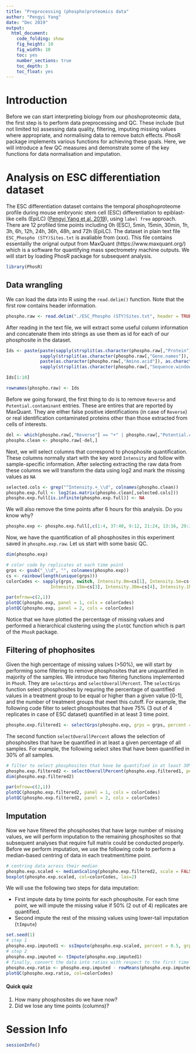 ```yaml
---
title: "Preprocessing (phospho)proteomics data"
author: "Pengyi Yang"
date: "Dec 2019"
output:
  html_document:
    code_folding: show
    fig_height: 10
    fig_width: 10
    toc: yes
    number_sections: true
    toc_depth: 3
    toc_float: yes
---
```


# Introduction

Before we can start interpreting biology from our phoshoproteomic data, the first step is to perform data preprocessing and QC. These include (but not limited to) assessing data quality, filtering, imputing missing values where appropriate, and normalising data to remove batch effects. PhosR package implements various functions for achieving these goals. Here, we will introduce a few QC measures and demonstrate some of the key functions for data normalisation and imputation.

# Analysis on ESC differentiation dataset

The ESC differentiation dataset contains the temporal phosphoproteome profile during mouse embryonic stem cell (ESC) differentiation to epiblast-like cells (EpiLC) ([Pengyi Yang et al. 2019](https://doi.org/10.1016/j.cels.2019.03.012)), using `label free` approach. There are 12 profiled time points including 0h (ESC), 5min, 15min, 30min, 1h, 3h, 6h, 12h, 24h, 36h, 48h, and 72h (EpiLC). The dataset in plain text file `ESC_Phospho (STY)Sites.txt` is avaliable from (xxx). This file contains essentailly the orignal output from MaxQuant (https://www.maxquant.org/) which is a software for quantifying mass spectrometry machine outputs. We will start by loading PhosR package for subsequent analysis.

```r
library(PhosR)
```

## Data wrangling 

We can load the data into R using the `read.delim()` function. Note that the first row contains header information.

```r
phospho.raw <- read.delim("./ESC_Phospho (STY)Sites.txt", header = TRUE)
```

After reading in the text file, we will extract some useful column information and concatenate them into strings as use them as id for each of our phosphosite in the dataset.

```r
Ids <- paste(paste(sapply(strsplit(as.character(phospho.raw[,"Protein"]), ";"), function(x){x[1]}),
             sapply(strsplit(as.character(phospho.raw[,"Gene.names"]), ";"), function(x){x[1]}),
             paste(as.character(phospho.raw[,"Amino.acid"]), as.character(phospho.raw[,"Position"]), sep=""),
             sapply(strsplit(as.character(phospho.raw[,"Sequence.window"]), ";"), function(x){x[1]}), sep="~"))

Ids[1:10]

rownames(phospho.raw) <- Ids
```

Before we going forward, the first thing to do is to remove `Reverse` and `Potential.contaminant` entries. These are entires that are reported by MaxQuant. They are either false positive identifications (in case of `Reverse`) or real identification contaminated proteins other than those extracted from cells of interests. 

```r
del <- which(phospho.raw[,"Reverse"] == "+" | phospho.raw[,"Potential.contaminant"] == "+")
phospho.clean <- phospho.raw[-del,]
```

Next, we will select columns that correspond to phosphosite quantification. These columns normally start with the key word `Intensity` and follow with sample-specific information. After selecting extracting the raw data from these columns we will transform the data using log2 and mark the missing values as `NA`

```r
selected.cols <- grep("^Intensity.+_\\d", colnames(phospho.clean))
phospho.exp.full <- log2(as.matrix(phospho.clean[,selected.cols]))
phospho.exp.full[is.infinite(phospho.exp.full)] <- NA
```

We will also remove the time points after 6 hours for this analysis. Do you know why?

```r
phospho.exp <- phospho.exp.full[,c(1:4, 37:40, 9:12, 21:24, 13:16, 29:32, 41:44)]
```

Now, we have the quantification of all phosphosites in this experiment saved in `phospho.exp.raw`. Let us start with some basic QC.

```r
dim(phospho.exp)

# color code by replicates at each time point
grps <- gsub("_\\d", "", colnames(phospho.exp))
cs <- rainbow(length(unique(grps)))
colorCodes <- sapply(grps, switch, Intensity.0m=cs[1], Intensity.5m=cs[2],
                 Intensity.15m=cs[3], Intensity.30m=cs[4], Intensity.1h=cs[5], Intensity.3h=cs[6], Intensity.6h=cs[7])

par(mfrow=c(2,1))
plotQC(phospho.exp, panel = 1, cols = colorCodes)
plotQC(phospho.exp, panel = 2, cols = colorCodes)
```


Notice that we have plotted the percentage of missing values and performed a hierarchical clustering using the `plotQC` function which is part of the `PhosR` package. 


## Filtering of phophosites

Given the high percentage of missing values (>50%), we will start by performing some filtering to remove phosphosites that are unquantified in majority of the samples. We introduce two filtering functions implemented in `PhosR`. They are `selectGrps` and `selectOverallPercent`. The `selectGrps` function select phosphosites by requring the percentage of quantified values in a treatment group to be equal or higher than a given value [0-1], and the number of treatment groups that meet this cutoff. For example, the following code filter to select phosphosites that have 75% (3 out of 4 replicates in case of ESC dataset) quantified in at least 3 time point.

```r
phospho.exp.filtered1 <- selectGrps(phospho.exp, grps = grps, percent = 0.75, n = 3)
```

The second function `selectOverallPercent` allows the selection of phosphosites that have be quantified in at least a given percentage of all samples. For example, the following select sites that have been quantified in 30% of all samples.

```r
# filter to select phosphosites that have be quantified in at least 30% of all samples
phospho.exp.filtered2 <- selectOverallPercent(phospho.exp.filtered1, percent = 0.3)
dim(phospho.exp.filtered2)

par(mfrow=c(2,1))
plotQC(phospho.exp.filtered2, panel = 1, cols = colorCodes)
plotQC(phospho.exp.filtered2, panel = 2, cols = colorCodes)
```


## Imputation

Now we have filtered the phosphosites that have large number of missing values, we will perform imputation to the remaining phosphosites so that subsequent analyses that require full matrix could be conducted properly. Before we perform imputation, we use the following code to perform a median-based centring of data in each treatment/time point.

```r
# centring data across their median
phospho.exp.scaled <- medianScaling(phospho.exp.filtered2, scale = FALSE)
boxplot(phospho.exp.scaled, col=colorCodes, las=2)
```

We will use the following two steps for data imputation:

  + First impute data by time points for each phosphosite. For each time point, we will impute the missing value if 50% (2 out of 4) replicates are quantified.
  + Second impute the rest of the missing values using lower-tail imputation (`tImpute`)
  
```r
set.seed(1)
# step 1
phospho.exp.imputed1 <- ssImpute(phospho.exp.scaled, percent = 0.5, grps = grps)
# step 2
phospho.exp.imputed <- tImpute(phospho.exp.imputed1)
# finally, convert the data into ratios with respect to the first time point (0h)
phospho.exp.ratio <- phospho.exp.imputed - rowMeans(phospho.exp.imputed[,1:4])
plotQC(phospho.exp.ratio, col=colorCodes)
```

<h4> <span class="glyphicon glyphicon-education" aria-hidden="true"></span> Quick quiz </h4>

1. How many phosphosites do we have now?
1. Did we lose any time points (columns)?



# Session Info
```r
sessionInfo()
```

